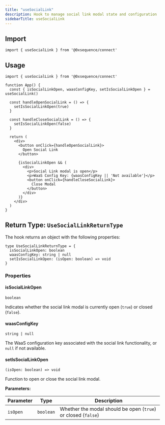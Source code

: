 ```yaml
---
title: "useSocialLink"
description: Hook to manage social link modal state and configuration
sidebarTitle: useSocialLink
---
```


## Import

```tsx
import { useSocialLink } from '@0xsequence/connect'
```

## Usage

```tsx
import { useSocialLink } from '@0xsequence/connect'

function App() {
  const { isSocialLinkOpen, waasConfigKey, setIsSocialLinkOpen } = useSocialLink()
  
  const handleOpenSocialLink = () => {
    setIsSocialLinkOpen(true)
  }
  
  const handleCloseSocialLink = () => {
    setIsSocialLinkOpen(false)
  }
  
  return (
    <div>
      <button onClick={handleOpenSocialLink}>
        Open Social Link
      </button>
      
      {isSocialLinkOpen && (
        <div>
          <p>Social Link modal is open</p>
          <p>WaaS Config Key: {waasConfigKey || 'Not available'}</p>
          <button onClick={handleCloseSocialLink}>
            Close Modal
          </button>
        </div>
      )}
    </div>
  )
}
```

## Return Type: `UseSocialLinkReturnType`

The hook returns an object with the following properties:

```tsx
type UseSocialLinkReturnType = {
  isSocialLinkOpen: boolean
  waasConfigKey: string | null
  setIsSocialLinkOpen: (isOpen: boolean) => void
}
```

### Properties

#### isSocialLinkOpen

`boolean`

Indicates whether the social link modal is currently open (`true`) or closed (`false`).

#### waasConfigKey

`string | null`

The WaaS configuration key associated with the social link functionality, or `null` if not available.

#### setIsSocialLinkOpen

`(isOpen: boolean) => void`

Function to open or close the social link modal.

**Parameters:**

| Parameter | Type | Description |
| --------- | ---- | ----------- |
| `isOpen` | `boolean` | Whether the modal should be open (`true`) or closed (`false`) |
